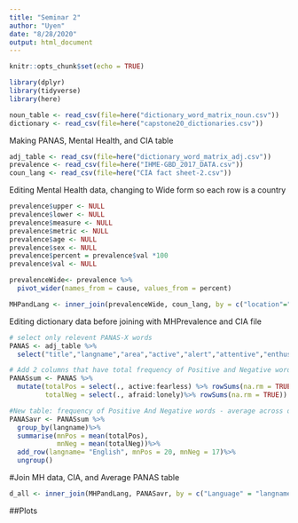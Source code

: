---
title: "Seminar 2"
author: "Uyen"
date: "8/28/2020"
output: html_document
---

```{r setup, include=FALSE}
knitr::opts_chunk$set(echo = TRUE)

library(dplyr)
library(tidyverse)
library(here)

noun_table <- read_csv(file=here("dictionary_word_matrix_noun.csv"))
dictionary <- read_csv(file=here("capstone20_dictionaries.csv"))
```


Making PANAS, Mental Health, and CIA table
```{r import dataset, echo=FALSE}

adj_table <- read_csv(file=here("dictionary_word_matrix_adj.csv"))
prevalence <- read_csv(file=here("IHME-GBD_2017_DATA.csv"))
coun_lang <- read_csv(file=here("CIA fact sheet-2.csv"))
```


Editing Mental Health data, changing to Wide form so each row is a country
```{r MH edit}
prevalence$upper <- NULL
prevalence$lower <- NULL
prevalence$measure <- NULL
prevalence$metric <- NULL
prevalence$age <- NULL
prevalence$sex <- NULL
prevalence$percent = prevalence$val *100
prevalence$val <- NULL

prevalenceWide<- prevalence %>%
  pivot_wider(names_from = cause, values_from = percent)
```

```{r Join MHP and CIA}
MHPandLang <- inner_join(prevalenceWide, coun_lang, by = c("location"="Country"))
```

Editing dictionary data before joining with MHPrevalence and CIA file
```{r PANAS-X edit}

# select only relevent PANAS-X words
PANAS <- adj_table %>% 
  select("title","langname","area","active","alert","attentive","enthusiastic","excited","interested","proud","happy","joyful","delighted","cheerful","lively","energetic","strong","confident","bold","daring","fearless","afraid","scared","nervous","jittery","irritable","hostile","guilty","ashamed","upset","distressed","frightened","shaky","angry","irritable","disgusted","sad","lonely") 

# Add 2 columns that have total frequency of Positive and Negative words by each dictionary
PANASsum <- PANAS %>% 
  mutate(totalPos = select(., active:fearless) %>% rowSums(na.rm = TRUE),
         totalNeg = select(., afraid:lonely)%>% rowSums(na.rm = TRUE))

#New table: frequency of Positive And Negative words - average across dictionaries of the same language
PANASavr <- PANASsum %>%
  group_by(langname)%>%
  summarise(mnPos = mean(totalPos),
            mnNeg = mean(totalNeg))%>% 
  add_row(langname= "English", mnPos = 20, mnNeg = 17)%>%
  ungroup()

```

#Join MH data, CIA, and Average PANAS table
```{r Join all 3 table}
d_all <- inner_join(MHPandLang, PANASavr, by = c("Language" = "langname" ))

```

##Plots

```{r pressure, echo=FALSE}

```

